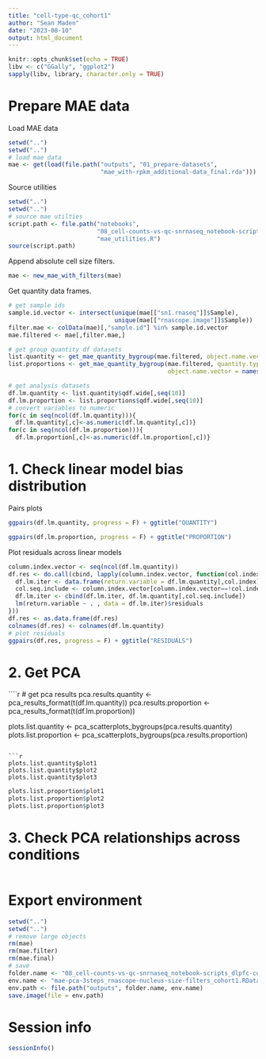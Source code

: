 ```yaml
---
title: "cell-type-qc_cohort1"
author: "Sean Maden"
date: "2023-08-10"
output: html_document
---
```


```r
knitr::opts_chunk$set(echo = TRUE)
libv <- c("GGally", "ggplot2")
sapply(libv, library, character.only = TRUE)
```

# Prepare MAE data

Load MAE data

```r
setwd("..")
setwd("..")
# load mae data
mae <- get(load(file.path("outputs", "01_prepare-datasets",
                          "mae_with-rpkm_additional-data_final.rda")))
```

Source utilities

```r
setwd("..")
setwd("..")
# source mae utilties
script.path <- file.path("notebooks",
                         "08_cell-counts-vs-qc-snrnaseq_notebook-scripts_dlpfc-cohort1",
                         "mae_utilities.R")
source(script.path)
```

Append absolute cell size filters.

```r
mae <- new_mae_with_filters(mae)
```

Get quantity data frames.

```r
# get sample ids
sample.id.vector <- intersect(unique(mae[["sn1.rnaseq"]]$Sample), 
                              unique(mae[["rnascope.image"]]$Sample))
filter.mae <- colData(mae)[,"sample.id"] %in% sample.id.vector
mae.filtered <- mae[,filter.mae,]

# get group quantity df datasets
list.quantity <- get_mae_quantity_bygroup(mae.filtered, object.name.vector = names(mae))
list.proportions <- get_mae_quantity_bygroup(mae.filtered, quantity.type = "proportions",
                                             object.name.vector = names(mae))

# get analysis datasets
df.lm.quantity <- list.quantity$qdf.wide[,seq(10)]
df.lm.proportion <- list.proportions$qdf.wide[,seq(10)]
# convert variables to numeric
for(c in seq(ncol(df.lm.quantity))){
  df.lm.quantity[,c]<-as.numeric(df.lm.quantity[,c])}
for(c in seq(ncol(df.lm.proportion))){
  df.lm.proportion[,c]<-as.numeric(df.lm.proportion[,c])}
```

# 1. Check linear model bias distribution

Pairs plots

```r
ggpairs(df.lm.quantity, progress = F) + ggtitle("QUANTITY")
```

```r
ggpairs(df.lm.proportion, progress = F) + ggtitle("PROPORTION")
```

Plot residuals across linear models

```r
column.index.vector <- seq(ncol(df.lm.quantity))
df.res <- do.call(cbind, lapply(column.index.vector, function(col.index){
  df.lm.iter <- data.frame(return.variable = df.lm.quantity[,col.index])
  col.seq.include <- column.index.vector[column.index.vector==!col.index]
  df.lm.iter <- cbind(df.lm.iter, df.lm.quantity[,col.seq.include])
  lm(return.variable ~ . , data = df.lm.iter)$residuals
}))
df.res <- as.data.frame(df.res)
colnames(df.res) <- colnames(df.lm.quantity)
# plot residuals
ggpairs(df.res, progress = F) + ggtitle("RESIDUALS")
```

# 2. Get PCA

````r
# get pca results
pca.results.quantity <- pca_results_format(t(df.lm.quantity))
pca.results.proportion <- pca_results_format(t(df.lm.proportion))

plots.list.quantity <- pca_scatterplots_bygroups(pca.results.quantity)
plots.list.proportion <- pca_scatterplots_bygroups(pca.results.proportion)

```

```r
plots.list.quantity$plot1
plots.list.quantity$plot2
plots.list.quantity$plot3
```

```r
plots.list.proportion$plot1
plots.list.proportion$plot2
plots.list.proportion$plot3
```

# 3. Check PCA relationships across conditions

```r
```

# Export environment

```r
setwd("..")
setwd("..")
# remove large objects
rm(mae)
rm(mae.filter)
rm(mae.final)
# save
folder.name <- "08_cell-counts-vs-qc-snrnaseq_notebook-scripts_dlpfc-cohort1"
env.name <- "mae-pca-3steps_rnascope-nucleus-size-filters_cohort1.RData"
env.path <- file.path("outputs", folder.name, env.name)
save.image(file = env.path)
```

# Session info

```r
sessionInfo()
```
